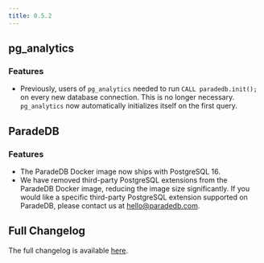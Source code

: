```yaml
---
title: 0.5.2
---
```


## pg_analytics

### Features

- Previously, users of `pg_analytics` needed to run `CALL paradedb.init();` on every new database connection. This is no longer necessary. `pg_analytics` now automatically initializes itself on the first query.

## ParadeDB

### Features

- The ParadeDB Docker image now ships with PostgreSQL 16.
- We have removed third-party PostgreSQL extensions from the ParadeDB Docker image, reducing the image size significantly. If you would like a specific third-party PostgreSQL extension supported on ParadeDB, please contact us at [hello@paradedb.com](mailto:hello@paradedb.com).

## Full Changelog

The full changelog is available [here](https://github.com/paradedb/paradedb/releases/tag/v0.5.2).
